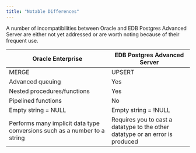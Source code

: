 ```yaml
---
title: "Notable Differences"
---
```


A number of incompatibilities between Oracle and EDB Postgres Advanced Server are either not yet addressed or are worth noting because of their frequent use. 

| Oracle Enterprise            | EDB Postgres Advanced Server |
|------------------------------|------------------------------|
| MERGE                        | UPSERT                       | 
| Advanced queuing             | Yes                          |
| Nested procedures/functions  | Yes                          |
| Pipelined functions          | No                           |
| Empty string = NULL          | Empty string = !NULL         |
| Performs many implicit data type conversions such as a number to a string | Requires you to cast a datatype to the other datatype or an error is produced |
